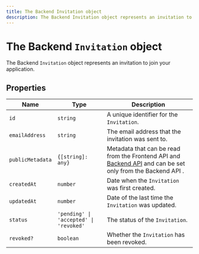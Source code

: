 ```yaml
---
title: The Backend Invitation object
description: The Backend Invitation object represents an invitation to join your application.
---
```


# The Backend `Invitation` object

The Backend `Invitation` object represents an invitation to join your application.

## Properties

| Name | Type | Description |
| --- | --- | --- |
| `id` | `string` | A unique identifier for the `Invitation`. |
| `emailAddress` | `string` | The email address that the invitation was sent to. |
| `publicMetadata` | `{[string]: any}` | Metadata that can be read from the Frontend API and [Backend API](https://clerk.com/docs/reference/backend-api) and can be set only from the Backend API . |
| `createdAt` | `number` | Date when the `Invitation` was first created. |
| `updatedAt` | `number` | Date of the last time the `Invitation` was updated. |
| `status` | `'pending' \| 'accepted' \| 'revoked'` | The status of the `Invitation`. |
| `revoked?` | `boolean` | Whether the `Invitation` has been revoked. |
